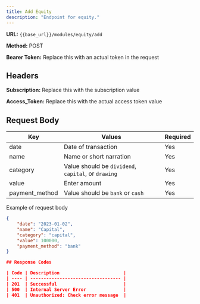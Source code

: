 ```yaml
---
title: Add Equity
description: "Endpoint for equity."
---
```


**URL:** `{{base_url}}/modules/equity/add`

**Method:** POST

**Bearer Token:** Replace this with an actual token in the request

## Headers
**Subscription:** Replace this with the subscription value

**Access_Token:** Replace this with the actual access token value

## Request Body

| Key            | Values                          | Required |
| -------------- | ------------------------------- | -------- |
| date           | Date of transaction             | Yes      |
| name           | Name or short narration         | Yes      |
| category       | Value should be `dividend`, `capital`, or `drawing` | Yes |
| value          | Enter amount                    | Yes      |
| payment_method | Value should be `bank` or `cash`| Yes      |

Example of request body

```json
{
    "date": "2023-01-02",
    "name": "Capital",
    "category": "capital",
    "value": 100000,
    "payment_method": "bank"
}

## Response Codes

| Code | Description                        |
| ---- | ---------------------------------- |
| 201  | Successful                         |
| 500  | Internal Server Error              |
| 401  | Unauthorized: Check error message  |
